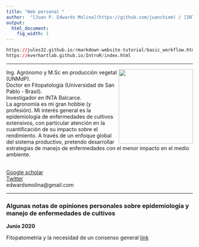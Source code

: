 ```yaml
---
title: "Web personal "
author:  "[Juan P. Edwards Molina](https://github.com/juanchiem) / [INTA](https://inta.gob.ar/balcarce)"
output:
  html_document:
    fig_width: 1
---
```


```r
https://jules32.github.io/rmarkdown-website-tutorial/basic_workflow.html
https://everhartlab.github.io/IntroR/index.html 
```

----

<img src="images/juan.jpg" width="200" align="right"/>

<div style="text-align: left">  

Ing. Agrónomo y M.Sc en producción vegetal (UNMdP). 
<br>
Doctor en Fitopatología (Universidad de San Pablo - Brasil).
<br> Investigador en INTA Balcarce. 
<br>
La agronomía es mi gran hobbie (y profesión). Mi interés general es la epidemiología de enfermedades de cultivos extensivos, con particular atención en la cuantificación de su impacto sobre el rendimiento. A través de un enfoque global del sistema productivo, pretendo desarrollar estrategias de manejo de enfermedades con el menor impacto en el medio ambiente. </div>

<br> [Google scholar](https://scholar.google.com/citations?user=RhjNQIsAAAAJ&hl=es) 
<br> [Twitter](https://twitter.com/juanchiem) 
<br> edwardsmolina@gmail.com
<br> 

----

### Algunas notas de opiniones personales sobre epidemiologia y manejo de enfermedades de cultivos

**Junio 2020** 

Fitopatometría y la necesidad de un consenso general [link](https://juanchiem.github.io/blog/dis_press.html)
